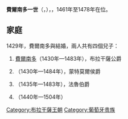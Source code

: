 {{Unreferenced|time=2020-10-08T03:34:16+00:00}}
{{Infobox noble
| name        = 費爾南多一世
| image       = Fernando I.jpg
| succession  = 布拉干薩公爵
| reign       = 1461年12月15日 — 1478年4月1日
| predecessor = [[阿方索一世_(布拉干薩)|阿方索一世]]
| successor   = [[費爾南多二世_(布拉干薩)|費爾南多二世]]
| birth_date  = 1403年
| death_date  = {{Death date and age|1468|4|1|1403|df=y}}
| death_place = [[維索薩鎮|維索薩]]
| noble family= [[布拉干薩王朝|布拉干薩]]
| father      = [[阿方索一世_(布拉干薩)|布拉干薩的阿方索一世]]
| mother      = [[貝亞特麗絲·佩蕾拉|貝亞特麗絲·佩蕾拉]]
| religion    = [[羅馬天主教|羅馬天主教]]
}}
'''費爾南多一世'''（{{lang-pt|Fernando I}}，{{bd|1403年||1478年|4月1日}}），{{le|布拉干薩公爵|Duke of Braganza}}，1461年至1478年在位。

== 家庭 ==
1429年，費爾南多與{{link-pt|卡斯特羅的喬安娜|Joana de Castro}}結婚，兩人共有四個兒子：
# [[費爾南多二世_(布拉干薩)|費爾南多]]（1430年—1483年），布拉干薩公爵
# {{le|若昂 (蒙特莫爾侯爵)|João of Braganza, Marquis of Montemor-o-Novo|若昂}}（1430年—1484年），蒙特莫爾侯爵
# {{link-pt|阿方索 (法魯伯爵)|Afonso, Conde de Faro|阿方索}}（1435年—1483年），法魯伯爵
# {{le|布拉干薩的艾爾瓦羅|Álvaro of Braganza|艾爾瓦羅}}（1440年—1504年）

[[Category:布拉干薩王朝|Category:布拉干薩王朝]]
[[Category:葡萄牙贵族|Category:葡萄牙贵族]]